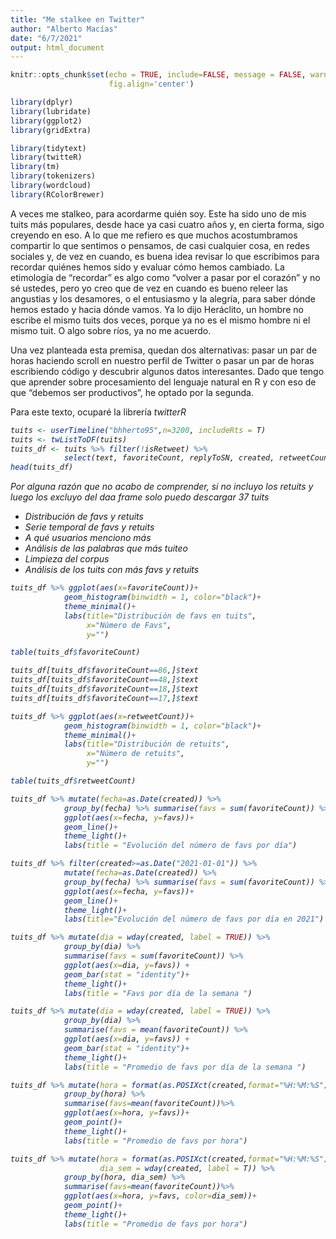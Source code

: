 ```yaml
---
title: "Me stalkee en Twitter"
author: "Alberto Macías"
date: "6/7/2021"
output: html_document
---
```


```r
knitr::opts_chunk$set(echo = TRUE, include=FALSE, message = FALSE, warning = FALSE,
                      fig.align='center')
```

```r
library(dplyr)
library(lubridate)
library(ggplot2)
library(gridExtra)

library(tidytext)
library(twitteR)
library(tm)
library(tokenizers)
library(wordcloud)
library(RColorBrewer)
```

A veces me stalkeo, para acordarme quién soy. Este ha sido uno de mis tuits más populares, desde hace ya casi cuatro años y, en cierta forma, sigo creyendo en eso. A lo que me refiero es que muchos acostumbramos compartir lo que sentimos o pensamos, de casi cualquier cosa, en redes sociales y, de vez en cuando, es buena idea revisar lo que escribimos para recordar quiénes hemos sido y evaluar cómo hemos cambiado. La etimología de "recordar" es algo como "volver a pasar por el corazón" y no sé ustedes, pero yo creo que de vez en cuando es bueno releer las angustias y los desamores, o el entusiasmo y la alegría, para saber dónde hemos estado y hacia dónde vamos. Ya lo dijo Heráclito, un hombre no escribe el mismo tuits dos veces, porque ya no es el mismo hombre ni el mismo tuit. O algo sobre ríos, ya no me acuerdo.

Una vez planteada esta premisa, quedan dos alternativas: pasar un par de horas haciendo scroll en nuestro perfil de Twitter o pasar un par de horas escribiendo código y descubrir algunos datos interesantes. Dado que tengo que aprender sobre procesamiento del lenguaje natural en R y con eso de que "debemos ser productivos", he optado por la segunda.

Para este texto, ocuparé la librería <em>twitterR\em> para descargar datos de mis últimos 1000 tuits publicados. Para poder hacer esto, es necesario tener una cuenta de desarrollador de twitter y crear una API con ella. Esto lo pueden hacer [aquí](https://developer.twitter.com/en), tendrán que llenar algunos datos y después de un día les llegará un correo con la autorización de su cuenta de desarrollador.

```r
tuits <- userTimeline("bhherto95",n=3200, includeRts = T) 
tuits <- twListToDF(tuits)
tuits_df <- tuits %>% filter(!isRetweet) %>%
            select(text, favoriteCount, replyToSN, created, retweetCount)
head(tuits_df)
```
Por alguna razón que no acabo de comprender, si no incluyo los retuits y luego los excluyo del daa frame solo puedo descargar 37 tuits


- Distribución de favs y retuits  
- Serie temporal de favs y retuits  
- A qué usuarios menciono más  
- Análisis de las palabras que más tuiteo  
- Limpieza del corpus
- Análisis de los tuits con más favs y retuits  

```r
tuits_df %>% ggplot(aes(x=favoriteCount))+
            geom_histogram(binwidth = 1, color="black")+
            theme_minimal()+
            labs(title="Distribución de favs en tuits",
                 x="Número de Favs",
                 y="")
```


```r
table(tuits_df$favoriteCount)
```

```r
tuits_df[tuits_df$favoriteCount==86,]$text
tuits_df[tuits_df$favoriteCount==48,]$text
tuits_df[tuits_df$favoriteCount==18,]$text
tuits_df[tuits_df$favoriteCount==17,]$text
```

```r
tuits_df %>% ggplot(aes(x=retweetCount))+
            geom_histogram(binwidth = 1, color="black")+
            theme_minimal()+
            labs(title="Distribución de retuits",
                 x="Número de retuits",
                 y="")
```

```r
table(tuits_df$retweetCount)
```

```r
tuits_df %>% mutate(fecha=as.Date(created)) %>% 
            group_by(fecha) %>% summarise(favs = sum(favoriteCount)) %>%
            ggplot(aes(x=fecha, y=favs))+
            geom_line()+
            theme_light()+
            labs(title = "Evolución del número de favs por día")
```

```r
tuits_df %>% filter(created>=as.Date("2021-01-01")) %>%
            mutate(fecha=as.Date(created)) %>% 
            group_by(fecha) %>% summarise(favs = sum(favoriteCount)) %>%
            ggplot(aes(x=fecha, y=favs))+
            geom_line()+
            theme_light()+
            labs(title="Evolución del número de favs por día en 2021")
```

```r
tuits_df %>% mutate(dia = wday(created, label = TRUE)) %>%
            group_by(dia) %>% 
            summarise(favs = sum(favoriteCount)) %>%
            ggplot(aes(x=dia, y=favs)) +
            geom_bar(stat = "identity")+
            theme_light()+
            labs(title = "Favs por día de la semana ")
```

```r
tuits_df %>% mutate(dia = wday(created, label = TRUE)) %>%
            group_by(dia) %>% 
            summarise(favs = mean(favoriteCount)) %>%
            ggplot(aes(x=dia, y=favs)) +
            geom_bar(stat = "identity")+
            theme_light()+
            labs(title = "Promedio de favs por día de la semana ")
```

```r
tuits_df %>% mutate(hora = format(as.POSIXct(created,format="%H:%M:%S"),"%H")) %>%
            group_by(hora) %>%
            summarise(favs=mean(favoriteCount))%>%
            ggplot(aes(x=hora, y=favs))+
            geom_point()+
            theme_light()+
            labs(title = "Promedio de favs por hora")
```

```r
tuits_df %>% mutate(hora = format(as.POSIXct(created,format="%H:%M:%S"),"%H"),
                    dia_sem = wday(created, label = T)) %>%
            group_by(hora, dia_sem) %>%
            summarise(favs=mean(favoriteCount))%>%
            ggplot(aes(x=hora, y=favs, color=dia_sem))+
            geom_point()+
            theme_light()+
            labs(title = "Promedio de favs por hora")
```

